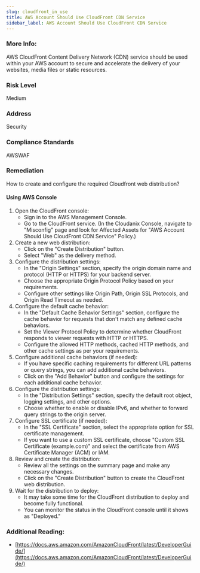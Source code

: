 ```yaml
---
slug: cloudfront_in_use
title: AWS Account Should Use CloudFront CDN Service
sidebar_label: AWS Account Should Use CloudFront CDN Service
---
```


### More Info:

AWS CloudFront Content Delivery Network (CDN) service should be used within your AWS account to secure and accelerate the delivery of your websites, media files or static resources.

### Risk Level

Medium

### Address

Security

### Compliance Standards

AWSWAF

### Remediation

How to create and configure the required Cloudfront web distribution?

#### Using AWS Console

1. Open the CloudFront console:
   - Sign in to the AWS Management Console.
   - Go to the CloudFront service.
     (In the Cloudanix Console, navigate to "Misconfig" page and look for Affected Assets for "AWS Account Should Use CloudFront CDN Service" Policy.)
2. Create a new web distribution:
   - Click on the "Create Distribution" button.
   - Select "Web" as the delivery method.
3. Configure the distribution settings:
   - In the "Origin Settings" section, specify the origin domain name and protocol (HTTP or HTTPS) for your backend server.
   - Choose the appropriate Origin Protocol Policy based on your requirements.
   - Configure other settings like Origin Path, Origin SSL Protocols, and Origin Read Timeout as needed.
4. Configure the default cache behavior:
   - In the "Default Cache Behavior Settings" section, configure the cache behavior for requests that don't match any defined cache behaviors.
   - Set the Viewer Protocol Policy to determine whether CloudFront responds to viewer requests with HTTP or HTTPS.
   - Configure the allowed HTTP methods, cached HTTP methods, and other cache settings as per your requirements.
5. Configure additional cache behaviors (if needed):
   - If you have specific caching requirements for different URL patterns or query strings, you can add additional cache behaviors.
   - Click on the "Add Behavior" button and configure the settings for each additional cache behavior.
6. Configure the distribution settings:
   - In the "Distribution Settings" section, specify the default root object, logging settings, and other options.
   - Choose whether to enable or disable IPv6, and whether to forward query strings to the origin server.
7. Configure SSL certificate (if needed):
   - In the "SSL Certificate" section, select the appropriate option for SSL certificate management.
   - If you want to use a custom SSL certificate, choose "Custom SSL Certificate (example.com)" and select the certificate from AWS Certificate Manager (ACM) or IAM.
8. Review and create the distribution:
   - Review all the settings on the summary page and make any necessary changes.
   - Click on the "Create Distribution" button to create the CloudFront web distribution.
9. Wait for the distribution to deploy:
   - It may take some time for the CloudFront distribution to deploy and become fully functional.
   - You can monitor the status in the CloudFront console until it shows as "Deployed."

### Additional Reading:

- [https://docs.aws.amazon.com/AmazonCloudFront/latest/DeveloperGuide/](https://docs.aws.amazon.com/AmazonCloudFront/latest/DeveloperGuide/) 

